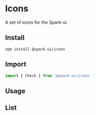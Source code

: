 
<Meta of={IconsStories} />

# Icons

A set of icons for the Spark-ui.

## Install

```
npm install @spark-ui/icons
```

## Import

```js
import { Check } from '@spark-ui/icons'
```

## Usage

<Canvas of={IconsStories.Default} />

## List

<Canvas of={IconsStories.List} />
